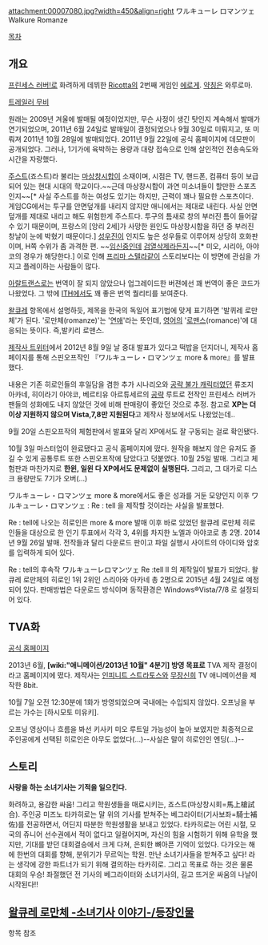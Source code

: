 attachment:00007080.jpg?width=450&align=right
ワルキューレ ロマンツェ {{{[少女騎士物語]}}}
Walkure Romanze

[[목차]]
== 개요 ==
[[프린세스 러버!]]로 화려하게 데뷔한 [[Ricotta]]의 2번째 게임인 [[에로게]]. [[에로게/작품 약칭 목록|약칭]]은 와루로마.

[http://www.youtube.com/watch?v=vvEluQkPioQ 트레일러 무비]

원래는 2009년 겨울에 발매될 예정이었지만, 무슨 사정이 생긴 탓인지 계속해서 발매가 연기되었으며, 2011년 6월 24일로 발매일이 결정되었으나 9월 30일로 미뤄지고, 또 미뤄져 2011년 10월 28일에 발매되었다.
2011년 9월 22일에 공식 홈페이지에 데모판이 공개되었다. 그러나, 1기가에 육박하는 용량과 대량 접속으로 인해 살인적인 전송속도와 시간을 자랑했다.

[[주스트]](죠스트)라 불리는 [[마상창시합]]이 소재이며, 시점은 TV, 핸드폰, 컴퓨터 등이 보급되어 있는 현대 시대의 학교이다.~~근데 마상창시합이 과연 미소녀들이 할만한 스포츠인지~~[* 사실 주스트를 하는 여성도 있기는 하지만, 근력이 꽤나 필요한 스포츠이다. 게임CG에서는 투구를 안면덮개를 내리지 않지만 애니에서는 제대로 내린다. 사실 안면덮개를 제대로 내리고 해도 위험한게 주스트다. 투구의 틈새로 창의 부러진 틈이 들어갈 수 있기 때문이며, 프랑스의 [앙리 2세]가 사망한 원인도 마상창시합을 하던 중 부러진 창날이 눈에 박혔기 때문이다.]
[[성우]]진이 인지도 높은 성우들로 이루어져 상당히 호화판이며,  H쪽 수위가 좀 과격한 편. ~~[[임신]]중인데 [[검열삭제]]라든지~~[* 미오, 시리아, 아야코의 경우가 해당한다.] 이로 인해 [[프리마 스텔라]]같이 스토리보다는 이 방면에 관심을 가지고 플레이하는 사람들이 많다.

[[아랄트랜스]]로는 번역이 잘 되지 않았으나 업그레이드한 버젼에선 꽤 번역이 좋은 코드가 나왔었다. 그 밖에 [[ITH]]에서도 꽤 좋은 번역 퀄리티를 보여준다.

[[왈큐레]] 항목에서 설명하듯, 제목을 한국의 독일어 표기법에 맞게 표기하면 '발퀴레 로만체'가 된다. '로만체(romanze)'는 '[[연애]]'라는 뜻인데, [[영어]]의 '[[로맨스]](romance)'에 대응되는 뜻이다. 즉,발키리 로맨스.


[http://twitter.com/Ricotta_soft 제작사 트위터]에서 2012년 8월 9일 날 중대 발표가 있다고 떡밥을 던지더니, 제작사 홈페이지를 통해 스핀오프작인 『ワルキューレ・ロマンツェ more & more』를 발표했다.

내용은 기존 히로인들의 후일담을 겸한 추가 시나리오와 [[공략 불가 캐릭터]]였던 류조지 아카네, 히이라기 아야코, 베르티유 아르튜세르의 [[공략]] 루트로 전작인 프린세스 러버가 팬들의 성화에도 내지 않았던 것에 비해 판매량이 좋았던 것으로 추정. 참고로 '''XP는 더 이상 지원하지 않으며 Vista,7,8만 지원된다'''고 제작사 정보에서도 나왔었는데..

9월 20일 스핀오프작의 체험판에서 발표와 달리 XP에서도 잘 구동되는 걸로 확인됐다.

10월 3일 마스터업이 완료됐다고 공식 홈페이지에 떴다. 원작을 해보지 않은 유저도 즐길 수 있게 공통루트 또한 스핀오프작에 담았다고 덧붙였다. 10월 25일 발매. 그리고 체험판과 마찬가지로 '''한윈, 일윈 다 XP에서도 문제없이 실행된다.'''  그리고, 그 대가로 디스크 용량만도 7기가 오버(...)

ワルキューレ・ロマンツェ more & more에서도 좋은 성과를 거둔 모양인지 이후 ワルキューレ・ロマンツェ : Re : tell 을 제작할 것이라는 사실을 발표했다.

Re : tell에 나오는 히로인은 more & more 발매 이후 바로 있었던 왈큐레 로만체 히로인들을 대상으로 한 인기 투표에서 각각 3, 4위를 차지한 노엘과 아야코로 총 2명. 2014년 9월 26일 발매. 전작들과 달리 다운로드 판이고 파일 실행시 사이트의 아이디와 암호를 입력하게 되어 있다. 

Re : tell의 후속작 ワルキューレロマンツェ Re :tell II 의 제작일이 발표가 되었다.
왈큐레 로만체의 히로인 1위 2위인 스리아와 아카네 총 2명으로 2015년 4월 24일로 예정되어 있다. 
판매방법은 다운로드 방식이며 동작환경은 Windows®Vista/7/8 로 설정되어 있다.

== TVA화 ==
{{{#!html
<object width="560" height="315"><param name="movie" value="//www.youtube-nocookie.com/v/npUPg0WNDBk?hl=ko_KR&amp;version=3"></param><param name="allowFullScreen" value="true"></param><param name="allowscriptaccess" value="always"></param><embed src="//www.youtube-nocookie.com/v/npUPg0WNDBk?hl=ko_KR&amp;version=3" type="application/x-shockwave-flash" width="560" height="315" allowscriptaccess="always" allowfullscreen="true"></embed></object>
}}}
{{{#!html
<iframe width="560" height="315" src="//www.youtube.com/embed/XUwLvFetyLc" frameborder="0" allowfullscreen></iframe>
}}}

[http://walroma.com/ 공식 홈페이지]

2013년 6월, '''[wiki:"애니메이션/2013년 10월" 4분기] 방영 목표로''' TVA 제작 결정이라고 홈페이지에 떴다. 제작사는 [[인피니트 스트라토스]]와 [[무장신희]] TV 애니메이션을 제작한 8bit.

10월 7일 오전 12:30분에 1화가 방영되었으며 국내에는 수입되지 않았다. 오프닝을 부르는 가수는 [하시모토 미유키].

오프닝 영상이나 흐름을 봐선 키사키 미오 루트일 가능성이 높아 보였지만 최종적으로 주인공에게 선택된 히로인은 아무도 없었다(...)--사실은 말이 히로인인 엔딩(...)--

== 스토리 ==
'''사랑을 하는 소녀기사는 기적을 일으킨다.'''

화려하고, 용감한 싸움! 그리고 학원생들을 매료시키는, 죠스트(마상창시회=馬上槍試合).
주인공 미즈노 타카히로는 말 위의 기사를 받쳐주는 베그라이터(기사보좌=騎士補佐)를 전공하면서, 어딘지 따분한 학원생활을 보내고 있었다.
타카히로는 어린 시절, 모국의 쥬니어 선수권에서 적이 없다고 일컬어지며, 자신의 힘을 시험하기 위해 유학을 했지만, 기대를 받던 대회결승에서 크게 다쳐, 은퇴한 뼈아픈 기억이 있었다.
다가오는 해에 한번의 대회를 향해, 분위기가 무르익는 학원.
만난 소녀기사들을 받쳐주고 싶다! 라는 생각에 강한 파트너가 되기 위해 결의하는 타카히로.
그리고 목표로 하는 것은 물론 대회의 우승!
좌절했던 전 기사의 베그라이터와 소녀기사의, 길고 뜨거운 싸움의 나날이 시작된다!!

== [[왈큐레 로만체 -소녀기사 이야기-/등장인물]] ==

항목 참조
